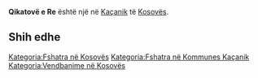 {{Fshat në 
 | Emri                = Qikatovë e Re
 | EmriAlt                = 
 | NAME_SHORT_FORM=      
 | NAME_GENERIC=      
 | NAME_SORT_NAME_RO=      QIKATOVEERE
 | FULL_NAME_RO = Qikatovë e Re
 | FULL_NAME_ND_RO=Qikatove e Re
 | SORT_NAME_RG=QIKATOVEERE
 | FULL_NAME_RG=Qikatovë e Re
 | FULL_NAME_ND_RG=Qikatove e Re
 | SRP_NAME_SHORT_FORM=      
 | SRP_NAME_GENERIC=      
 | SRP_NAME_SORT_NAME_RO=      
 | SRP_FULL_NAME_RO = 
 | SRP_FULL_NAME_ND_RO=
 | SRP_SORT_NAME_RG=
 | SRP_FULL_NAME_RG=
 | SRP_FULL_NAME_ND_RG=
 | Emri (Rasa dhanore) = 
 | Figura              = 
 | Shteti              = Kosovo
 | Komuna              = Kaçanik
 | Kodi postar         = 
 | Sipërfaqja          = 

 | Popullsia           = 

 | Regj. i popullsisë  = 
 | Dend. e popullsisë  = 
 | Faqja zyrtare       = 
 <!--- Koordinatat ----> 
 | Gjerësia            = 42.629167
 | Gjatësia            = 20.881944
 | Lartësia            = 
}}
'''Qikatovë e Re''' është një [[]] në [[Kaçanik]] të [[Kosovës]].

<!-- == Gjeografia == -->
<!-- == Historia == -->
<!-- == Demografia == -->
== Shih edhe ==
{{Komuna Kaçanik}}
{{Kosovo-Administrata-Cung}}

[[Kategoria:Fshatra në Kosovës]]
[[Kategoria:Fshatra në Kommunes Kaçanik]]
[[Kategoria:Vendbanime në Kosovës]]